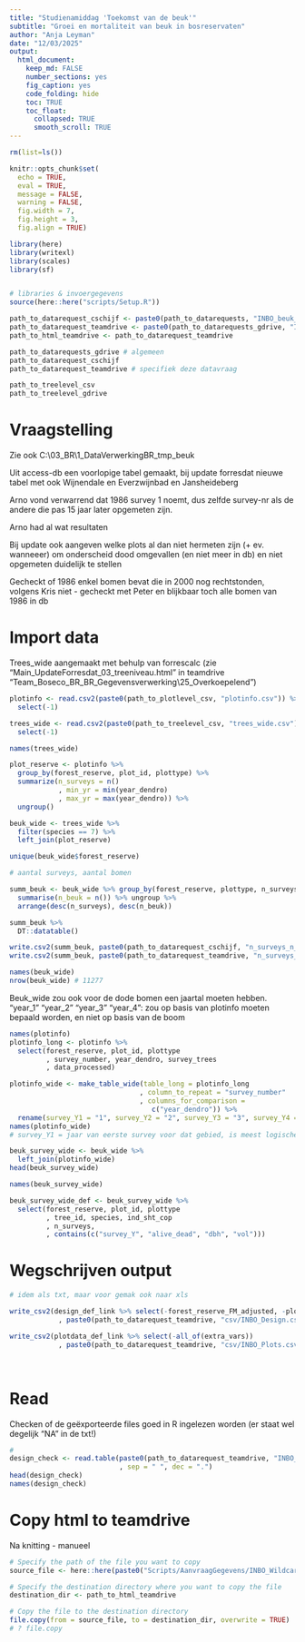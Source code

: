 ```yaml
---
title: "Studienamiddag 'Toekomst van de beuk'"
subtitle: "Groei en mortaliteit van beuk in bosreservaten"
author: "Anja Leyman"
date: "12/03/2025"  
output: 
  html_document:
    keep_md: FALSE
    number_sections: yes
    fig_caption: yes
    code_folding: hide
    toc: TRUE
    toc_float:
      collapsed: TRUE
      smooth_scroll: TRUE
---
```


```r
rm(list=ls())
```

```r
knitr::opts_chunk$set(
  echo = TRUE,
  eval = TRUE,
  message = FALSE,
  warning = FALSE, 
  fig.width = 7,
  fig.height = 3,
  fig.align = TRUE)

library(here)
library(writexl)
library(scales)
library(sf)


# libraries & invoergegevens
source(here::here("scripts/Setup.R"))
```


```r
path_to_datarequest_cschijf <- paste0(path_to_datarequests, "INBO_beuk_groei_mortaliteit/")
path_to_datarequest_teamdrive <- paste0(path_to_datarequests_gdrive, "INBO_beuk_groei_mortaliteit/")
path_to_html_teamdrive <- path_to_datarequest_teamdrive

```

```r
path_to_datarequests_gdrive # algemeen
path_to_datarequest_cschijf
path_to_datarequest_teamdrive # specifiek deze datavraag

path_to_treelevel_csv
path_to_treelevel_gdrive
```



# Vraagstelling

Zie ook C:\03_BR\1_DataVerwerkingBR\_tmp_beuk

Uit access-db een voorlopige tabel gemaakt, bij update forresdat nieuwe tabel met ook Wijnendale en Everzwijnbad en Jansheideberg 

Arno vond verwarrend dat 1986 survey 1 noemt, dus zelfde survey-nr als de andere die pas 15 jaar later opgemeten zijn.

Arno had al wat resultaten

Bij update ook aangeven welke plots al dan niet hermeten zijn (+ ev. wanneeer) om onderscheid dood omgevallen (en niet meer in db) en niet opgemeten duidelijk te stellen

Gecheckt of 1986 enkel bomen bevat die in 2000 nog rechtstonden, volgens Kris niet - gecheckt met Peter en blijkbaar toch alle bomen van 1986 in db


# Import data

Trees_wide aangemaakt met behulp van forrescalc (zie "Main_UpdateForresdat_03_treeniveau.html" in teamdrive "Team_Boseco_BR\PRJ_BR_Gegevensverwerking\25_Overkoepelend")

```r
plotinfo <- read.csv2(paste0(path_to_plotlevel_csv, "plotinfo.csv")) %>% 
  select(-1)

trees_wide <- read.csv2(paste0(path_to_treelevel_csv, "trees_wide.csv")) %>% 
  select(-1)

names(trees_wide)

```


```r
plot_reserve <- plotinfo %>% 
  group_by(forest_reserve, plot_id, plottype) %>% 
  summarize(n_surveys = n()
            , min_yr = min(year_dendro)
            , max_yr = max(year_dendro)) %>% 
  ungroup()

beuk_wide <- trees_wide %>% 
  filter(species == 7) %>% 
  left_join(plot_reserve)

unique(beuk_wide$forest_reserve)
```

```r
# aantal surveys, aantal bomen

summ_beuk <- beuk_wide %>% group_by(forest_reserve, plottype, n_surveys) %>% 
  summarise(n_beuk = n()) %>% ungroup %>% 
  arrange(desc(n_surveys), desc(n_beuk)) 

summ_beuk %>% 
  DT::datatable()

write.csv2(summ_beuk, paste0(path_to_datarequest_cschijf, "n_surveys_n_beuk_per_BR.csv"))
write.csv2(summ_beuk, paste0(path_to_datarequest_teamdrive, "n_surveys_n_beuk_per_BR.csv"))

```



```r
names(beuk_wide)
nrow(beuk_wide) # 11277
```
Beuk_wide zou ook voor de dode bomen een jaartal moeten hebben.
"year_1"  "year_2"   "year_3" "year_4": zou op basis van plotinfo moeten bepaald worden, en niet op basis van de boom


```r
names(plotinfo)
plotinfo_long <- plotinfo %>% 
  select(forest_reserve, plot_id, plottype
         , survey_number, year_dendro, survey_trees
         , data_processed)

plotinfo_wide <- make_table_wide(table_long = plotinfo_long
                                , column_to_repeat = "survey_number"
                                , columns_for_comparison = 
                                   c("year_dendro")) %>% 
  rename(survey_Y1 = "1", survey_Y2 = "2", survey_Y3 = "3", survey_Y4 = "4")
names(plotinfo_wide)
# survey_Y1 = jaar van eerste survey voor dat gebied, is meest logische (idem als shapefile Marc, zie strata_location)
```

```r
beuk_survey_wide <- beuk_wide %>% 
  left_join(plotinfo_wide)
head(beuk_survey_wide)

names(beuk_survey_wide)
```
```r
beuk_survey_wide_def <- beuk_survey_wide %>% 
  select(forest_reserve, plot_id, plottype
         , tree_id, species, ind_sht_cop
         , n_surveys, 
         , contains(c("survey_Y", "alive_dead", "dbh", "vol")))
```



# Wegschrijven output



```r
# idem als txt, maar voor gemak ook naar xls

write_csv2(design_def_link %>% select(-forest_reserve_FM_adjusted, -plottype, -period)
            , paste0(path_to_datarequest_teamdrive, "csv/INBO_Design.csv"))

write_csv2(plotdata_def_link %>% select(-all_of(extra_vars))
            , paste0(path_to_datarequest_teamdrive, "csv/INBO_Plots.csv"))


```

<br>

# Read

Checken of de geëxporteerde files goed in R ingelezen worden
(er staat wel degelijk "NA" in de txt!)

```r
#
design_check <- read.table(paste0(path_to_datarequest_teamdrive, "INBO_Design.txt")
                           , sep = " ", dec = ".")
head(design_check)
names(design_check)


```

# Copy html to teamdrive

Na knitting - manueel

```r
# Specify the path of the file you want to copy
source_file <- here::here(paste0("Scripts/AanvraagGegevens/INBO_Wildcard_EuFoRIa/Wildcard_Flanders_plot_data.html"))

# Specify the destination directory where you want to copy the file
destination_dir <- path_to_html_teamdrive

# Copy the file to the destination directory
file.copy(from = source_file, to = destination_dir, overwrite = TRUE)
# ? file.copy
```
